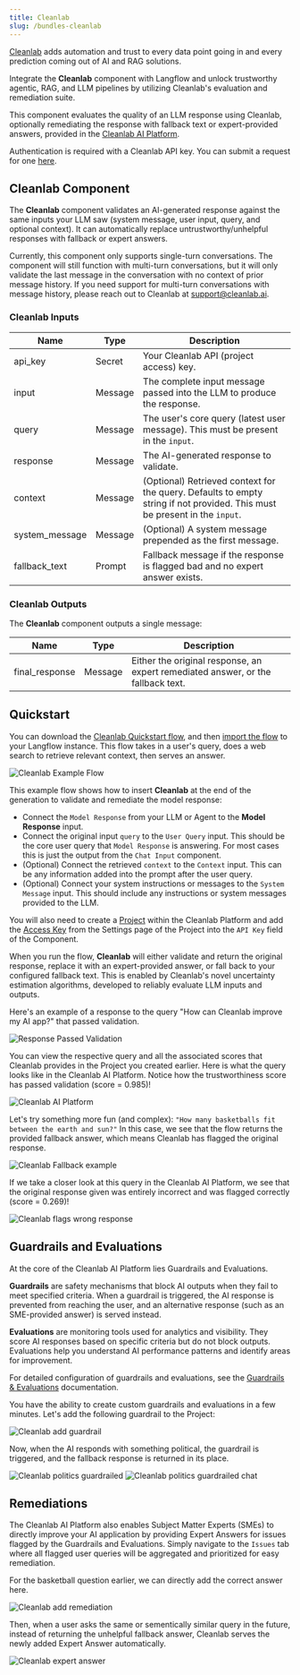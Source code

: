 ```yaml
---
title: Cleanlab
slug: /bundles-cleanlab
---
```



[Cleanlab](https://www.cleanlab.ai/) adds automation and trust to every data point going in and every prediction coming out of AI and RAG solutions.

Integrate the **Cleanlab** component with Langflow and unlock trustworthy agentic, RAG, and LLM pipelines by utilizing Cleanlab's evaluation and remediation suite.

This component evaluates the quality of an LLM response using Cleanlab, optionally remediating the response with fallback text or expert-provided answers, provided in the [Cleanlab AI Platform](https://help.cleanlab.ai/codex/).

Authentication is required with a Cleanlab API key. You can submit a request for one [here](https://cleanlab.ai/contact/).

## Cleanlab Component

The **Cleanlab** component validates an AI-generated response against the same inputs your LLM saw (system message, user input, query, and optional context). It can automatically replace untrustworthy/unhelpful responses with fallback or expert answers.

Currently, this component only supports single-turn conversations. The component will still function with multi-turn conversations, but it will only validate the last message in the conversation with no context of prior message history. If you need support for multi-turn conversations with message history, please reach out to Cleanlab at [support@cleanlab.ai](mailto:support@cleanlab.ai).

### Cleanlab Inputs

<PartialParams />

| Name            | Type     | Description                                                                 |
|-----------------|----------|-----------------------------------------------------------------------------|
| api_key         | Secret   | Your Cleanlab API (project access) key.                                                      |
| input           | Message  | The complete input message passed into the LLM to produce the response.          |
| query           | Message  | The user's core query (latest user message). This must be present in the `input`.                                |
| response        | Message  | The AI-generated response to validate.                                      |
| context         | Message  | (Optional) Retrieved context for the query. Defaults to empty string if not provided. This must be present in the `input`.   |
| system_message  | Message  | (Optional) A system message prepended as the first message.                  |
| fallback_text   | Prompt   | Fallback message if the response is flagged bad and no expert answer exists. |

### Cleanlab Outputs

The **Cleanlab** component outputs a single message:

| Name           | Type     | Description                                                                 |
|----------------|----------|-----------------------------------------------------------------------------|
| final_response | Message  | Either the original response, an expert remediated answer, or the fallback text. |


## Quickstart

You can download the [Cleanlab Quickstart flow](/files/eval_and_remediate_cleanlab.json), and then [import the flow](/concepts-flows-import) to your Langflow instance. This flow takes in a user's query, does a web search to retrieve relevant context, then serves an answer.

![Cleanlab Example Flow](/img/cleanlab-flow-example.png)

This example flow shows how to insert **Cleanlab** at the end of the generation to validate and remediate the model response:

* Connect the `Model Response` from your LLM or Agent to the **Model Response** input.
* Connect the original input `query` to the `User Query` input. This should be the core user query that `Model Response` is answering. For most cases this is just the output from the `Chat Input` component.
* (Optional) Connect the retrieved `context` to the `Context` input. This can be any information added into the prompt after the user query.
* (Optional) Connect your system instructions or messages to the `System Message` input. This should include any instructions or system messages provided to the LLM.

You will also need to create a [Project](https://help.cleanlab.ai/codex/concepts/projects/) within the Cleanlab Platform and add the [Access Key](https://help.cleanlab.ai/codex/web_tutorials/create_project/#access-keys) from the Settings page of the Project into the `API Key` field of the Component.

When you run the flow, **Cleanlab** will either validate and return the original response, replace it with an expert-provided answer, or fall back to your configured fallback text. This is enabled by Cleanlab's novel uncertainty estimation algorithms, developed to reliably evaluate LLM inputs and outputs.

Here's an example of a response to the query "How can Cleanlab improve my AI app?" that passed validation.

![Response Passed Validation](/img/cleanlab-response-passed-validation.png)

You can view the respective query and all the associated scores that Cleanlab provides in the Project you created earlier. Here is what the query looks like in the Cleanlab AI Platform. Notice how the trustworthiness score has passed validation (score = 0.985)!

![Cleanlab AI Platform](/img/cleanlab-ai-platform.png)

Let's try something more fun (and complex): `"How many basketballs fit between the earth and sun?"` In this case, we see that the flow returns the provided fallback answer, which means Cleanlab has flagged the original response.

![Cleanlab Fallback example](/img/cleanlab-fallback.png)

If we take a closer look at this query in the Cleanlab AI Platform, we see that the original response given was entirely incorrect and was flagged correctly (score = 0.269)!

![Cleanlab flags wrong response](/img/cleanlab-wrong-response.png)

## Guardrails and Evaluations

At the core of the Cleanlab AI Platform lies Guardrails and Evaluations.

**Guardrails** are safety mechanisms that block AI outputs when they fail to meet specified criteria. When a guardrail is triggered, the AI response is prevented from reaching the user, and an alternative response (such as an SME-provided answer) is served instead.

**Evaluations** are monitoring tools used for analytics and visibility. They score AI responses based on specific criteria but do not block outputs. Evaluations help you understand AI performance patterns and identify areas for improvement.

For detailed configuration of guardrails and evaluations, see the [Guardrails & Evaluations](https://help.cleanlab.ai/codex/web_tutorials/codex_guardrails_evals/) documentation.

You have the ability to create custom guardrails and evaluations in a few minutes. Let's add the following guardrail to the Project:

![Cleanlab add guardrail](/img/cleanlab-politics-guardrail.png)

Now, when the AI responds with something political, the guardrail is triggered, and the fallback response is returned in its place.

![Cleanlab politics guardrailed](/img/cleanlab-politics-guardrailed.png)
![Cleanlab politics guardrailed chat](/img/cleanlab-politics-guardrailed-chat.png)

## Remediations

The Cleanlab AI Platform also enables Subject Matter Experts (SMEs) to directly improve your AI application by providing Expert Answers for issues flagged by the Guardrails and Evaluations. Simply navigate to the `Issues` tab where all flagged user queries will be aggregated and prioritized for easy remediation.

For the basketball question earlier, we can directly add the correct answer here.

![Cleanlab add remediation](/img/cleanlab-add-remediation.png)

Then, when a user asks the same or sementically similar query in the future, instead of returning the unhelpful fallback answer, Cleanlab serves the newly added Expert Answer automatically.

![Cleanlab expert answer](/img/cleanlab-expert-answer.png)